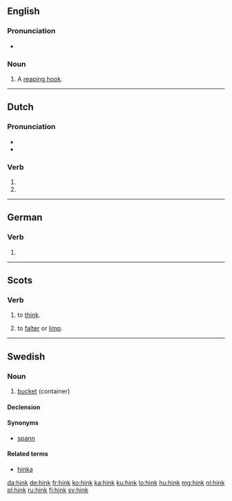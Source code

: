 ==English==

===Pronunciation===
* {{rhymes|ɪŋk|lang=en}}

===Noun===
{{en-noun}}

# {{context|obsolete|lang=en}} A [[reaping hook]].
#: {{rfquotek|Knight}}

{{Webster 1913}}

----

==Dutch==

===Pronunciation===
* {{audio|Nl-hink.ogg|Audio|lang=nl}}
* {{rhymes|ɪŋk|lang=nl}}

===Verb===
{{nl-verb-form}}

# {{nl-verb form of|p=1|n=sg|t=pres|m=ind|hinken}}
# {{nl-verb form of|m=imp|hinken}}

----

==German==

===Verb===
{{head|de|verb form}}

# {{conjugation of|lang=de|hinken||2|s|imp}}

----

==Scots==

===Verb===
{{sco-verb|hinks|hinkin|'''[[thought]]''' ''or'' '''[[thocht]]'''|'''[[thought]]''' ''or'' '''[[thocht]]'''}}

# {{context|many Scots dialects|lang=sco}} to [[think]].
# {{context|obsolete|lang=sco}} to [[falter]] or [[limp]].

----

==Swedish==

===Noun===
{{sv-noun|c}}

# [[bucket]] (container)

====Declension====
{{sv-noun-reg-ar}}

====Synonyms====
* [[spann]]

====Related terms====
* [[hinka]]

[[da:hink]]
[[de:hink]]
[[fr:hink]]
[[ko:hink]]
[[ka:hink]]
[[ku:hink]]
[[lo:hink]]
[[hu:hink]]
[[mg:hink]]
[[nl:hink]]
[[pl:hink]]
[[ru:hink]]
[[fi:hink]]
[[sv:hink]]